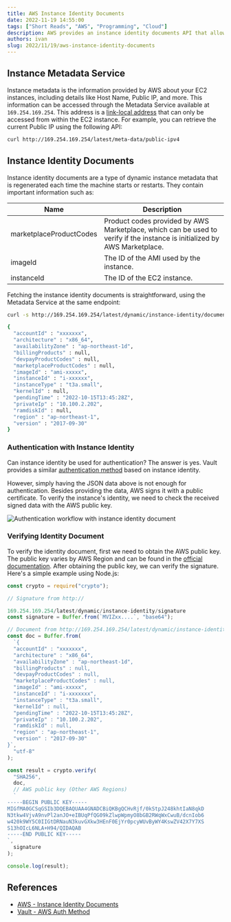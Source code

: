 ```yaml
---
title: AWS Instance Identity Documents
date: 2022-11-19 14:55:00
tags: ["Short Reads", "AWS", "Programming", "Cloud"]
description: AWS provides an instance identity documents API that allows you to retrieve useful information about EC2 instances. This article explains how to fetch and verify them, and how they can be used for authentication purposes.
authors: ivan
slug: 2022/11/19/aws-instance-identity-documents
---
```


## Instance Metadata Service

Instance metadata is the information provided by AWS about your EC2 instances, including details like Host Name, Public IP, and more. This information can be accessed through the Metadata Service available at `169.254.169.254`. This address is a [link-local address](https://www.wikiwand.com/en/Link-local_address) that can only be accessed from within the EC2 instance. For example, you can retrieve the current Public IP using the following API:

```bash
curl http://169.254.169.254/latest/meta-data/public-ipv4
```

<!--truncate-->

## Instance Identity Documents

Instance identity documents are a type of dynamic instance metadata that is regenerated each time the machine starts or restarts. They contain important information such as:

| Name                    | Description                                                                                                               |
| ----------------------- | ------------------------------------------------------------------------------------------------------------------------- |
| marketplaceProductCodes | Product codes provided by AWS Marketplace, which can be used to verify if the instance is initialized by AWS Marketplace. |
| imageId                 | The ID of the AMI used by the instance.                                                                                   |
| instanceId              | The ID of the EC2 instance.                                                                                               |

Fetching the instance identity documents is straightforward, using the Metadata Service at the same endpoint:

```bash
curl -s http://169.254.169.254/latest/dynamic/instance-identity/document

{
  "accountId" : "xxxxxxx",
  "architecture" : "x86_64",
  "availabilityZone" : "ap-northeast-1d",
  "billingProducts" : null,
  "devpayProductCodes" : null,
  "marketplaceProductCodes" : null,
  "imageId" : "ami-xxxxx",
  "instanceId" : "i-xxxxxx",
  "instanceType" : "t3a.small",
  "kernelId" : null,
  "pendingTime" : "2022-10-15T13:45:28Z",
  "privateIp" : "10.100.2.202",
  "ramdiskId" : null,
  "region" : "ap-northeast-1",
  "version" : "2017-09-30"
}
```

### Authentication with Instance Identity

Can instance identity be used for authentication? The answer is yes. Vault provides a similar [authentication method](https://developer.hashicorp.com/vault/docs/auth/aws#authorization-workflow) based on instance identity.

However, simply having the JSON data above is not enough for authentication. Besides providing the data, AWS signs it with a public certificate. To verify the instance's identity, we need to check the received signed data with the AWS public key.

![Authentication workflow with instance identity document](./auth-with-instance-id.png)

### Verifying Identity Document

To verify the identity document, first we need to obtain the AWS public key. The public key varies by AWS Region and can be found in the [official documentation](https://docs.aws.amazon.com/AWSEC2/latest/UserGuide/verify-signature.html). After obtaining the public key, we can verify the signature. Here's a simple example using Node.js:

```js
const crypto = require("crypto");

// Signature from http://

169.254.169.254/latest/dynamic/instance-identity/signature
const signature = Buffer.from(`MVIZxx....`, "base64");

// Document from http://169.254.169.254/latest/dynamic/instance-identity/document
const doc = Buffer.from(
  `{
  "accountId" : "xxxxxxx",
  "architecture" : "x86_64",
  "availabilityZone" : "ap-northeast-1d",
  "billingProducts" : null,
  "devpayProductCodes" : null,
  "marketplaceProductCodes" : null,
  "imageId" : "ami-xxxxx",
  "instanceId" : "i-xxxxxxx",
  "instanceType" : "t3a.small",
  "kernelId" : null,
  "pendingTime" : "2022-10-15T13:45:28Z",
  "privateIp" : "10.100.2.202",
  "ramdiskId" : null,
  "region" : "ap-northeast-1",
  "version" : "2017-09-30"
}`,
  "utf-8"
);

const result = crypto.verify(
  "SHA256",
  doc,
  // AWS public key (Other AWS Regions)
  `
-----BEGIN PUBLIC KEY-----
MIGfMA0GCSqGSIb3DQEBAQUAA4GNADCBiQKBgQCHvRjf/0kStpJ248khtIaN8qkD
N3tkw4VjvA9nvPl2anJO+eIBUqPfQG09kZlwpWpmyO8bGB2RWqWxCwuB/dcnIob6
w420k9WY5C0IIGtDRNauN3kuvGXkw3HEnF0EjYr0pcyWUvByWY4KswZV42X7Y7XS
S13hOIcL6NLA+H94/QIDAQAB
-----END PUBLIC KEY-----
`,
  signature
);

console.log(result);
```

## References

- [AWS - Instance Identity Documents](https://docs.aws.amazon.com/AWSEC2/latest/UserGuide/instance-identity-documents.html)
- [Vault - AWS Auth Method](https://developer.hashicorp.com/vault/docs/auth/aws#authorization-workflow)
